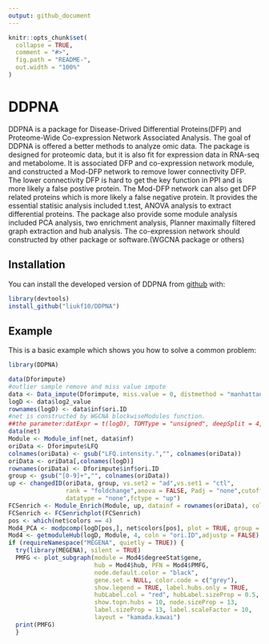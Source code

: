 ---
output: github_document
---

<!-- README.md is generated from README.Rmd. Please edit that file -->

```{r, include = FALSE}
knitr::opts_chunk$set(
  collapse = TRUE,
  comment = "#>",
  fig.path = "README-",
  out.width = "100%"
)
```
# DDPNA

<!-- badges: start -->
<!-- badges: end -->

DDPNA is a package for Disease-Drived Differential Proteins(DFP) and Proteome-Wide Co-expression Network Associated Analysis. The goal of DDPNA is offered a better methods to analyze omic data. The package is designed for proteomic data, but it is also fit for expression data in RNA-seq and metabolome. 
It is associated DFP and co-expression network module, and constructed a Mod-DFP network to remove lower connectivity DFP. The lower connectivity DFP is hard to get the key function in PPI and is more likely a false postive protein. The Mod-DFP network can also get DFP related proteins which is more likely a false negative protein. 
It provides the essential statisic analysis included t.test, ANOVA analysis to extract differential proteins. The package also provide some module analysis included PCA analysis, two enrichment analysis, Planner maximally filtered graph extraction and hub analysis. The co-expression network should constructed by other package or software.(WGCNA package or others) 

## Installation

You can install the developed version of DDPNA from [github](https://github.com/vqv/ggbiplot) with:

``` r
library(devtools)
install_github("liukf10/DDPNA")
```

## Example

This is a basic example which shows you how to solve a common problem:

```{r example}
library(DDPNA)

data(Dforimpute)
#outlier sample remove and miss value impute
data <- Data_impute(Dforimpute, miss.value = 0, distmethod = "manhattan", plot = FALSE)
logD <- data$log2_value
rownames(logD) <- data$inf$ori.ID
#net is constructed by WGCNA blockwiseModules function.
##the parameter:datExpr = t(logD), TOMType = "unsigned", deepSplit = 4, minModuleSize = 17, reassignThreshold = 0.05, mergeCutHeight = 0.07
data(net)
Module <- Module_inf(net, data$inf)
oriData <- Dforimpute$LFQ
colnames(oriData) <- gsub("LFQ.intensity.","", colnames(oriData))
oriData <- oriData[,colnames(logD)]
rownames(oriData) <- Dforimpute$inf$ori.ID
group <- gsub("[0-9]+","", colnames(oriData))
up <- changedID(oriData, group, vs.set2 = "ad",vs.set1 = "ctl",
                rank = "foldchange",anova = FALSE, Padj = "none",cutoff = 1,
                datatype = "none",fctype = "up")
FCSenrich <- Module_Enrich(Module, up, datainf = rownames(oriData), coln="ori.ID")
FCSenrich <- FCSenrichplot(FCSenrich)
pos <- which(net$colors == 4)
Mod4_PCA <- modpcomp(logD[pos,], net$colors[pos], plot = TRUE, group = group)
Mod4 <- getmoduleHub(logD, Module, 4, coln = "ori.ID",adjustp = FALSE)
if (requireNamespace("MEGENA", quietly = TRUE)) {
  try(library(MEGENA), silent = TRUE)
  PMFG <- plot_subgraph(module = Mod4$degreeStat$gene,
                        hub = Mod4$hub, PFN = Mod4$PMFG,
                        node.default.color = "black",
                        gene.set = NULL, color.code = c("grey"),
                        show.legend = TRUE, label.hubs.only = TRUE,
                        hubLabel.col = "red", hubLabel.sizeProp = 0.5,
                        show.topn.hubs = 10, node.sizeProp = 13,
                        label.sizeProp = 13, label.scaleFactor = 10,
                        layout = "kamada.kawai")
  print(PMFG)
  }



```



